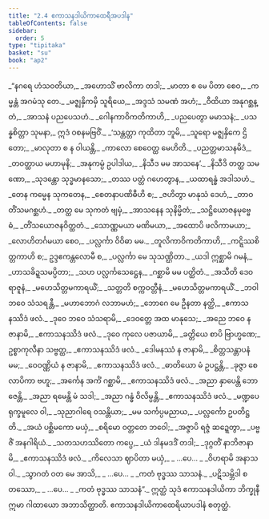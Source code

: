 ```yaml
---
title: "2.4 ဧကာသနဒါယိကာထေရီအပဒါန"
tableOfContents: false
sidebar:
  order: 5
type: "tipitaka"
basket: "su"
book: "ap2"
---
```



<DynamicBreadcrumb />

<Division number="37" book="ap2">

<Paragraph number="199" type="verses" book="ap2">
_“နဂရေ ဟံသဝတိယာ,_  
_အဟောသိံ ဗာလိကာ တဒါ;_  
_မာတာ စ မေ ပိတာ စေဝ,_  
_ကမ္မန္တံ အဂမံသု တေ._  

</Paragraph>

</Division>
<Division number="38" book="ap2">

<Paragraph number="200" type="verses" book="ap2">
_မဇ္ဈနှိကမှိ သူရိယေ,_  
_အဒ္ဒသံ သမဏံ အဟံ;_  
_ဝီထိယာ အနုဂစ္ဆန္တံ,_  
_အာသနံ ပညပေသဟံ._  

</Paragraph>

</Division>
<Division number="39" book="ap2">

<Paragraph number="201" type="verses" book="ap2">
_ဂေါနကာဝိကတိကာဟိ,_  
_ပညပေတွာ မမာသနံ;_  
_ပသန္နစိတ္တာ သုမနာ,_  
ဣဒံ ဝစနမဗြဝိံ._  

</Paragraph>

</Division>
<Division number="40" book="ap2">

<Paragraph number="202" type="verses" book="ap2">
_‘သန္တတ္တာ ကုထိတာ ဘူမိ,_  
_သူရော မဇ္ဈနှိကေ ဌိတော;_  
_မာလုတာ စ န ဝါယန္တိ,_  
_ကာလော စေဝေတ္ထ မေဟိတိ._  

</Paragraph>

</Division>
<Division number="41" book="ap2">

<Paragraph number="203" type="verses" book="ap2">
_ပညတ္တမာသနမိဒံ,_  
_တဝတ္ထာယ မဟာမုနိ;_  
_အနုကမ္ပံ ဥပါဒါယ,_  
_နိသီဒ မမ အာသနေ’._  

</Paragraph>

</Division>
<Division number="42" book="ap2">

<Paragraph number="204" type="verses" book="ap2">
_နိသီဒိ တတ္ထ သမဏော,_  
_သုဒန္တော သုဒ္ဓမာနသော;_  
_တဿ ပတ္တံ ဂဟေတွာန,_  
_ယထာရန္ဓံ အဒါသဟံ._  

</Paragraph>

</Division>
<Division number="43" book="ap2">

<Paragraph number="205" type="verses" book="ap2">
_တေန ကမ္မေန သုကတေန,_  
_စေတနာပဏိဓီဟိ စ;_  
_ဇဟိတွာ မာနုသံ ဒေဟံ,_  
_တာဝတိံသမဂစ္ဆဟံ._  

</Paragraph>

</Division>
<Division number="44" book="ap2">

<Paragraph number="206" type="verses" book="ap2">
_တတ္ထ မေ သုကတံ ဗျမှံ,_  
_အာသနေန သုနိမ္မိတံ;_  
_သဋ္ဌိယောဇနမုဗ္ဗေဓံ,_  
_တိံသယောဇနဝိတ္ထတံ._  

</Paragraph>

</Division>
<Division number="45" book="ap2">

<Paragraph number="207" type="verses" book="ap2">
_သောဏ္ဏမယာ မဏိမယာ,_  
_အထောပိ ဖလိကာမယာ;_  
_လောဟိတင်္ဂမယာ စေဝ,_  
_ပလ္လင်္ကာ ဝိဝိဓာ မမ._  

</Paragraph>

</Division>
<Division number="46" book="ap2">

<Paragraph number="208" type="verses" book="ap2">
_တူလိကာဝိကတိကာဟိ,_  
_ကဋ္ဋိဿစိတ္တကာဟိ စ;_  
ဥဒ္ဒဧကန္တလောမီ စ,_  
_ပလ္လင်္ကာ မေ သုသဏ္ဌိတာ._  

</Paragraph>

</Division>
<Division number="47" book="ap2">

<Paragraph number="209" type="verses" book="ap2">
_ယဒါ ဣစ္ဆာမိ ဂမနံ,_  
_ဟာသခိဍ္ဍသမပ္ပိတာ;_  
_သဟ ပလ္လင်္ကသေဋ္ဌေန,_  
_ဂစ္ဆာမိ မမ ပတ္ထိတံ._  

</Paragraph>

</Division>
<Division number="48" book="ap2">

<Paragraph number="210" type="verses" book="ap2">
_အသီတိ ဒေဝရာဇူနံ,_  
_မဟေသိတ္တမကာရယိံ;_  
_သတ္တတိ စက္ကဝတ္တီနံ,_  
_မဟေသိတ္တမကာရယိံ._  

</Paragraph>

</Division>
<Division number="49" book="ap2">

<Paragraph number="211" type="verses" book="ap2">
_ဘဝါဘဝေ သံသရန္တီ,_  
_မဟာဘောဂံ လဘာမဟံ;_  
_ဘောဂေ မေ ဦနတာ နတ္ထိ,_  
_ဧကာသနဿိဒံ ဖလံ._  

</Paragraph>

</Division>
<Division number="50" book="ap2">

<Paragraph number="212" type="verses" book="ap2">
_ဒုဝေ ဘဝေ သံသရာမိ,_  
_ဒေဝတ္တေ အထ မာနုသေ;_  
_အညေ ဘဝေ န ဇာနာမိ,_  
_ဧကာသနဿိဒံ ဖလံ._  

</Paragraph>

</Division>
<Division number="51" book="ap2">

<Paragraph number="213" type="verses" book="ap2">
_ဒုဝေ ကုလေ ပဇာယာမိ,_  
_ခတ္တိယေ စာပိ ဗြာဟ္မဏေ;_  
ဥစ္စာကုလီနာ သဗ္ဗတ္ထ,_  
_ဧကာသနဿိဒံ ဖလံ._  

</Paragraph>

</Division>
<Division number="52" book="ap2">

<Paragraph number="214" type="verses" book="ap2">
_ဒေါမနဿံ န ဇာနာမိ,_  
_စိတ္တသန္တာပနံ မမ;_  
_ဝေဝဏ္ဏိယံ န ဇာနာမိ,_  
_ဧကာသနဿိဒံ ဖလံ._  

</Paragraph>

</Division>
<Division number="53" book="ap2">

<Paragraph number="215" type="verses" book="ap2">
_ဓာတိယော မံ ဥပဋ္ဌန္တိ,_  
_ခုဇ္ဇာ စေလာပိကာ ဗဟူ;_  
_အင်္ကေန အင်္ကံ ဂစ္ဆာမိ,_  
_ဧကာသနဿိဒံ ဖလံ._  

</Paragraph>

</Division>
<Division number="54" book="ap2">

<Paragraph number="216" type="verses" book="ap2">
_အညာ နှာပေန္တိ ဘောဇေန္တိ,_  
_အညာ ရမေန္တိ မံ သဒါ;_  
_အညာ ဂန္ဓံ ဝိလိမ္ပန္တိ,_  
_ဧကာသနဿိဒံ ဖလံ._  

</Paragraph>

</Division>
<Division number="55" book="ap2">

<Paragraph number="217" type="verses" book="ap2">
_မဏ္ဍပေ ရုက္ခမူလေ ဝါ,_  
_သုညာဂါရေ ဝသန္တိယာ;_  
_မမ သင်္ကပ္ပမညာယ,_  
_ပလ္လင်္ကော ဥပတိဋ္ဌတိ._  

</Paragraph>

</Division>
<Division number="56" book="ap2">

<Paragraph number="218" type="verses" book="ap2">
_အယံ ပစ္ဆိမကော မယှံ,_  
_စရိမော ဝတ္တတေ ဘဝေါ;_  
_အဇ္ဇာပိ ရဇ္ဇံ ဆဍ္ဍေတွာ,_  
_ပဗ္ဗဇိံ အနဂါရိယံ._  

</Paragraph>

</Division>
<Division number="57" book="ap2">

<Paragraph number="219" type="verses" book="ap2">
_သတသဟဿိတော ကပ္ပေ,_  
_ယံ ဒါနမဒဒိံ တဒါ;_  
_ဒုဂ္ဂတိံ နာဘိဇာနာမိ,_  
_ဧကာသနဿိဒံ ဖလံ._  

</Paragraph>

</Division>
<Division number="58" book="ap2">

<Paragraph number="220" type="verses" book="ap2">
_ကိလေသာ ဈာပိတာ မယှံ,_  
_ …ပေ… _  
_ဝိဟရာမိ အနာသဝါ._  

</Paragraph>

</Division>
<Division number="59" book="ap2">

<Paragraph number="221" type="verses" book="ap2">
_သွာဂတံ ဝတ မေ အာသိ,_  
_ …ပေ… _  
_ကတံ ဗုဒ္ဓဿ သာသနံ._  

</Paragraph>

</Division>
<Division number="60" book="ap2">

<Paragraph number="222" type="verses" book="ap2">
_ပဋိသမ္ဘိဒါ စတဿော,_  
_ …ပေ… _  
_ကတံ ဗုဒ္ဓဿ သာသနံ”._  

</Paragraph>

<Paragraph number="223" book="ap2">
ဣတ္ထံ သုဒံ ဧကာသနဒါယိကာ ဘိက္ခုနီ ဣမာ ဂါထာယော အဘာသိတ္ထာတိ.

</Paragraph>
</Division>

<Paragraph number="224" type="center" book="ap2">
ဧကာသနဒါယိကာထေရိယာပဒါနံ စတုတ္ထံ.
</Paragraph>